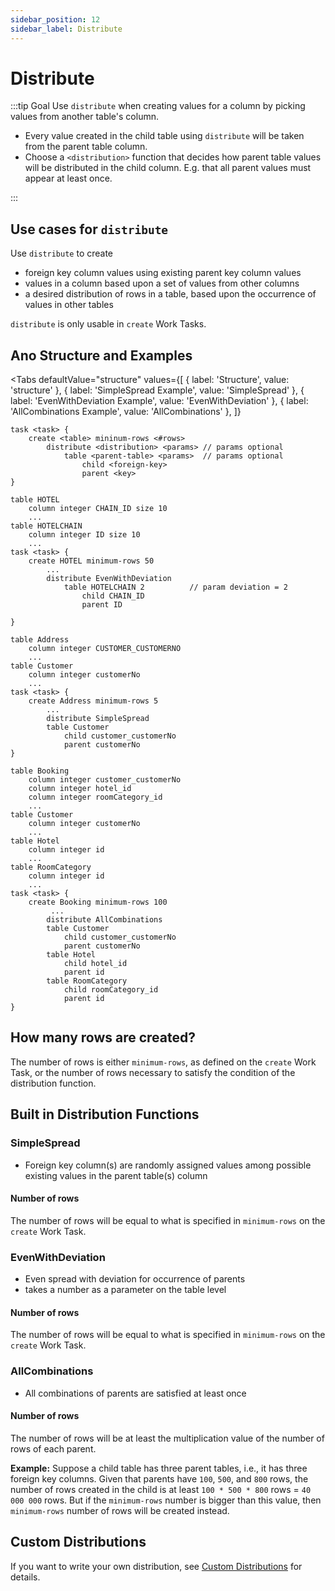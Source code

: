 ```yaml
---
sidebar_position: 12
sidebar_label: Distribute
---
```



# Distribute

:::tip Goal
Use `distribute` when creating values for a column by picking values from another table's column.

- Every value created in the child table using `distribute` will be taken from the parent table column.
- Choose a `<distribution>` function that decides how parent table values will be distributed in the child column. E.g. that all parent values must appear at least once.

:::

## Use cases for `distribute`

Use `distribute` to create

- foreign key column values using existing parent key column values
- values in a column based upon a set of values from other columns
- a desired distribution of rows in a table, based upon the occurrence of values in other tables

`distribute` is only usable in `create` Work Tasks.

## Ano Structure and Examples

<Tabs
  defaultValue="structure"
  values={[
    { label: 'Structure', value: 'structure' },
	{ label: 'SimpleSpread Example', value: 'SimpleSpread' },
	{ label: 'EvenWithDeviation Example', value: 'EvenWithDeviation' },
	{ label: 'AllCombinations Example', value: 'AllCombinations' },
  ]}
>

<TabItem value="structure">

```ano
task <task> {
    create <table> mininum-rows <#rows>
        distribute <distribution> <params> // params optional
            table <parent-table> <params>  // params optional
                child <foreign-key>
                parent <key>
}
```

</TabItem>

<TabItem value="EvenWithDeviation">

```ano
table HOTEL
    column integer CHAIN_ID size 10
    ...
table HOTELCHAIN
    column integer ID size 10
    ...
task <task> {
    create HOTEL minimum-rows 50
        ...
        distribute EvenWithDeviation
            table HOTELCHAIN 2          // param deviation = 2
                child CHAIN_ID
                parent ID

}
```

</TabItem>

<TabItem value="SimpleSpread">

```ano
table Address
    column integer CUSTOMER_CUSTOMERNO
    ...
table Customer
    column integer customerNo
    ...
task <task> {
	create Address minimum-rows 5
        ...
		distribute SimpleSpread
		table Customer
			child customer_customerNo
			parent customerNo
}
```

</TabItem>

<TabItem value="AllCombinations">

```ano
table Booking
    column integer customer_customerNo
    column integer hotel_id
    column integer roomCategory_id
    ...
table Customer
    column integer customerNo
    ...
table Hotel
	column integer id
    ...
table RoomCategory
    column integer id
    ...
task <task> {
	create Booking minimum-rows 100
         ...
		distribute AllCombinations
		table Customer
			child customer_customerNo
			parent customerNo
		table Hotel
			child hotel_id
			parent id
		table RoomCategory
			child roomCategory_id
			parent id
}
```

</TabItem>

</Tabs>

## How many rows are created?

The number of rows is either `minimum-rows`, as defined on the `create` Work Task, or the number of rows necessary to satisfy the condition of the distribution function.

## Built in Distribution Functions

### SimpleSpread

- Foreign key column(s) are randomly assigned values among possible existing values in the parent table(s) column

#### Number of rows

The number of rows will be equal to what is specified in `minimum-rows` on the `create` Work Task.

### EvenWithDeviation

- Even spread with deviation for occurrence of parents
- takes a number as a parameter on the table level

#### Number of rows

The number of rows will be equal to what is specified in `minimum-rows` on the `create` Work Task.

### AllCombinations

- All combinations of parents are satisfied at least once

#### Number of rows

The number of rows will be at least the multiplication value of the number of rows of each parent.

**Example:** Suppose a child table has three parent tables, i.e., it has three foreign key columns. Given that parents have `100`, `500`, and `800` rows, the number of rows created in the child is at least `100 * 500 * 800` rows = `40 000 000` rows.
But if the `minimum-rows` number is bigger than this value, then `minimum-rows` number of rows will be created instead.

## Custom Distributions

If you want to write your own distribution, see [Custom Distributions](../custom-code/custom-distributions) for details.
